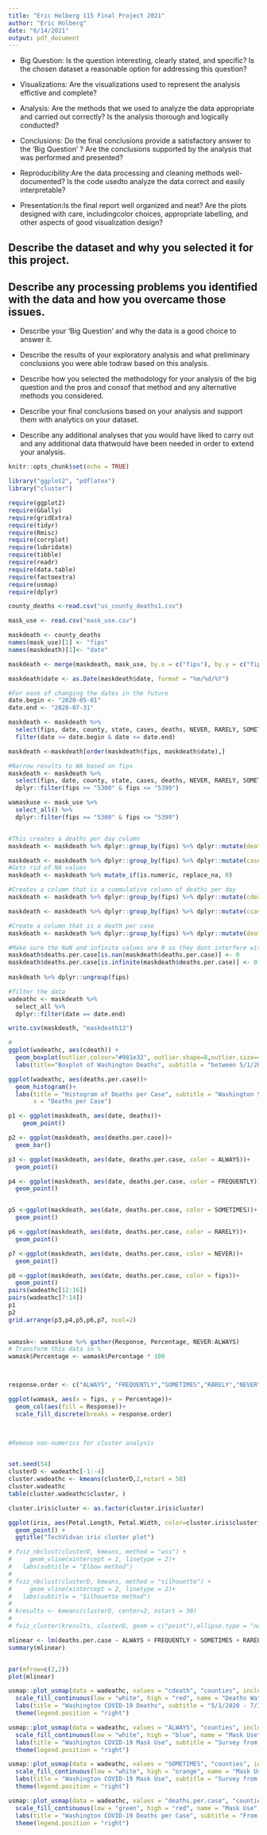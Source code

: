 ---
title: "Eric Holberg 115 Final Project 2021"
author: "Eric Holberg"
date: "6/14/2021"
output: pdf_document
---


* Big Question: Is the question interesting, clearly stated, and specific? Is the chosen dataset a reasonable option for 
addressing this question?

* Visualizations: Are the visualizations used to represent the analysis effictive and complete?

* Analysis: Are the methods that we used to analyze the data appropriate and carried out correctly?
Is the analysis thorough and logically conducted?

* Conclusions: Do the final conclusions provide a satisfactory answer to the ‘Big Question’ ?  Are the conclusions supported by the analysis that was performed and presented?

* Reproducibility:Are the data processing and cleaning methods well-documented?  Is the code usedto analyze the data correct and easily interpretable?

* Presentation:Is the final report well organized and neat? Are the plots designed with care, includingcolor choices, appropriate labelling, and other aspects of good visualization design?


## Describe the dataset and why you selected it for this project.


## Describe any processing problems you identified with the data and how you overcame those issues.


* Describe your ‘Big Question’ and why the data is a good choice to answer it.


* Describe the results of your exploratory analysis and what preliminary conclusions you were able todraw based on this analysis.

* Describe how you selected the methodology for your analysis of the big question and the pros and consof that method and any alternative methods you considered.

* Describe your final conclusions based on your analysis and support them with analytics on your dataset.

* Describe any additional analyses that you would have liked to carry out and any additional data thatwould have been needed in order to extend your analysis.

```{r setup, include=FALSE}
knitr::opts_chunk$set(echo = TRUE)
```

```{r packages}

library("ggplot2", "pdflatex")
library("cluster")

require(ggplot2)
require(GGally)
require(gridExtra)
require(tidyr)
require(Rmisc)
require(corrplot)
require(lubridate)
require(tibble)
require(readr)
require(data.table)
require(factoextra)
require(usmap)
require(dplyr)

```

```{r Final Project Load Data}

county_deaths <-read.csv("us_county_deaths1.csv")

mask_use <- read.csv("mask_use.csv")


```



```{r Final Project }

maskdeath <- county_deaths
names(mask_use)[1] <- "fips"
names(maskdeath)[1]<- "date"

maskdeath <- merge(maskdeath, mask_use, by.x = c("fips"), by.y = c("fips"))

maskdeath$date <- as.Date(maskdeath$date, format = "%m/%d/%Y")

```



```{r Filter Data}
#For ease of changing the dates in the future
date.begin <- "2020-05-01"
date.end <- "2020-07-31"

maskdeath <- maskdeath %>% 
  select(fips, date, county, state, cases, deaths, NEVER, RARELY, SOMETIMES, FREQUENTLY, ALWAYS) %>%
  filter(date >= date.begin & date <= date.end)

maskdeath <-maskdeath[order(maskdeath$fips, maskdeath$date),]

#Narrow results to WA based on fips
maskdeath <- maskdeath %>% 
  select(fips, date, county, state, cases, deaths, NEVER, RARELY, SOMETIMES, FREQUENTLY, ALWAYS) %>%
  dplyr::filter(fips >= "5300" & fips <= "5399")

wamaskuse <- mask_use %>% 
  select_all() %>%
  dplyr::filter(fips >= "5300" & fips <= "5399")



```


```{r add columns}

#This creates a deaths per day column
maskdeath <- maskdeath %>% dplyr::group_by(fips) %>% dplyr::mutate(deaths.day = deaths- lag(deaths)) 

maskdeath <- maskdeath %>% dplyr::group_by(fips) %>% dplyr::mutate(cases.day = cases - lag(cases))
#Gets rid of NA values
maskdeath <- maskdeath %>% mutate_if(is.numeric, replace_na, 0)

#Creates a column that is a cummulative column of deaths per day
maskdeath <- maskdeath %>% dplyr::group_by(fips) %>% dplyr::mutate(cdeath = cumsum(deaths.day)) 

maskdeath <- maskdeath %>% dplyr::group_by(fips) %>% dplyr::mutate(ccases = cumsum(cases.day))

#Create a column that is a death per case
maskdeath <- maskdeath %>% dplyr::group_by(fips) %>% dplyr::mutate(deaths.per.case = round(cdeath / ccases, digits = 3))

#Make sure the NaN and infinite values are 0 so they dont interfere with calculations
maskdeath$deaths.per.case[is.nan(maskdeath$deaths.per.case)] <- 0
maskdeath$deaths.per.case[is.infinite(maskdeath$deaths.per.case)] <- 0
  
maskdeath %>% dplyr::ungroup(fips)

#filter the data 
wadeathc <- maskdeath %>% 
  select_all %>%
  dplyr::filter(date == date.end)

```

```{r write csv}

write.csv(maskdeath, "maskdeath13")

```


```{r EDA Graphs}

#
ggplot(wadeathc, aes(cdeath)) +
  geom_boxplot(outlier.colour="#981e32", outlier.shape=8,outlier.size=4)+
  labs(title="Boxplot of Washington Deaths", subtitle = "between 5/1/2020 to 7/31/2020", x="Deaths ")

ggplot(wadeathc, aes(deaths.per.case))+
  geom_histogram()+
  labs(title = "Histogram of Deaths per Case", subtitle = "Washington 5/1/2020 to 7/31/2020",
       x = "Deaths per Case")

p1 <- ggplot(maskdeath, aes(date, deaths))+
    geom_point()

p2 <- ggplot(maskdeath, aes(deaths.per.case))+
  geom_bar()

p3 <- ggplot(maskdeath, aes(date, deaths.per.case, color = ALWAYS))+
  geom_point()

p4 <- ggplot(maskdeath, aes(date, deaths.per.case, color = FREQUENTLY))+
  geom_point()


p5 <-ggplot(maskdeath, aes(date, deaths.per.case, color = SOMETIMES))+
  geom_point()

p6 <-ggplot(maskdeath, aes(date, deaths.per.case, color = RARELY))+
  geom_point()

p7 <-ggplot(maskdeath, aes(date, deaths.per.case, color = NEVER))+
  geom_point()

p8 <-ggplot(maskdeath, aes(date, deaths.per.case, color = fips))+
  geom_point()
pairs(wadeathc[12:16])
pairs(wadeathc[7:14])
p1
p2
grid.arrange(p3,p4,p5,p6,p7, ncol=2)
 


```
```{r Stacked Bar chart}

wamask<- wamaskuse %>% gather(Response, Percentage, NEVER:ALWAYS)
# Transform this data in %
wamask$Percentage <- wamask$Percentage * 100



response.order <- c("ALWAYS", "FREQUENTLY","SOMETIMES","RARELY","NEVER")

ggplot(wamask, aes(x = fips, y = Percentage))+
  geom_col(aes(fill = Response))+
  scale_fill_discrete(breaks = response.order)

 

```

```{r K means clustering}
#Remove non-numerics for cluster analysis


set.seed(54)
clusterD <- wadeathc[-1:-4]
cluster.wadeathc <- kmeans(clusterD,2,nstart = 50)
cluster.wadeathc
table(cluster.wadeathc$cluster, )

cluster.iris$cluster <- as.factor(cluster.iris$cluster)

ggplot(iris, aes(Petal.Length, Petal.Width, color=cluster.iris$cluster)) + 
  geom_point() + 
  ggtitle("TechVidvan iris cluster plot")

# fviz_nbclust(clusterD, kmeans, method = "wss") +
#     geom_vline(xintercept = 2, linetype = 2)+
#   labs(subtitle = "Elbow method")
# 
# fviz_nbclust(clusterD, kmeans, method = "silhouette") +
#     geom_vline(xintercept = 2, linetype = 2)+
#   labs(subtitle = "Silhouette method")
# 
# kresults <- kmeans(clusterD, center=2, nstart = 50)
# 
# fviz_cluster(kresults, clusterD, geom = c("point"),ellipse.type = "norm")

```

```{r Linear first fit}

mlinear <- lm(deaths.per.case ~ ALWAYS + FREQUENTLY + SOMETIMES + RARELY + NEVER, maskdeath)
summary(mlinear)


par(mfrow=c(2,2))
plot(mlinear)


```


```{r Map Plots}

usmap::plot_usmap(data = wadeathc, values = "cdeath", "counties", include = c("WA"), color = "black")+
  scale_fill_continuous(low = "white", high = "red", name = "Deaths Wa", label = scales::comma) +
  labs(title = "Washington COVID-19 Deaths", subtitle = "5/1/2020 - 7/31/2020") +
  theme(legend.position = "right")

usmap::plot_usmap(data = wadeathc, values = "ALWAYS", "counties", include = c("WA"), color = "black")+
  scale_fill_continuous(low = "white", high = "blue", name = "Mask Use", label = scales::comma) +
  labs(title = "Washington COVID-19 Mask Use", subtitle = "Survey from June 2020") +
  theme(legend.position = "right")

usmap::plot_usmap(data = wadeathc, values = "SOMETIMES", "counties", include = c("WA"), color = "black")+
  scale_fill_continuous(low = "white", high = "orange", name = "Mask Use", label = scales::comma) +
  labs(title = "Washington COVID-19 Mask Use", subtitle = "Survey from June 2020") +
  theme(legend.position = "right")

usmap::plot_usmap(data = wadeathc, values = "deaths.per.case", "counties", include = c("WA"), color = "black")+
  scale_fill_continuous(low = "green", high = "red", name = "Mask Use", label = scales::comma) +
  labs(title = "Washington COVID-19 Deaths per Case", subtitle = "From 5/1/2020 to 7/31/2020") +
  theme(legend.position = "right")
               
```
